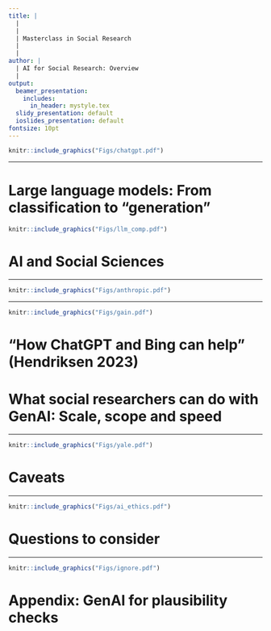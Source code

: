 ```yaml
---
title: |
  |
  |
  | Masterclass in Social Research
  |
  |
author: |
  | AI for Social Research: Overview
  |
output:
  beamer_presentation:
    includes:
      in_header: mystyle.tex
  slidy_presentation: default
  ioslides_presentation: default
fontsize: 10pt
---
```


\vspace{0.2cm}
```r
knitr::include_graphics("Figs/chatgpt.pdf")
```

---

# Large language models: From classification to "generation"

```r
knitr::include_graphics("Figs/llm_comp.pdf")
```
\vspace{0.1cm}
\begin{center}
\url{https://artificialanalysis.ai/leaderboards/providers}
\end{center}

# AI and Social Sciences

\begin{itemize}
\small
  \item Use AI to improve social sciences (see the next slide) or other practical uses such as in
  \begin{itemize}
    \item Education (for both teachers and students)
    \item Newsroom
    \item Healthcare and counseling
    \item Crime control
  \end{itemize}
  \vspace{0.1cm}
  \item Broad societal impacts of and (potential) changes brought by AI, such as
  \begin{itemize}
    \item Misinformation and democratic backsliding
    \item Group inequality and discrimination
    \item Climate change and sustainable development
  \end{itemize}
  \vspace{0.1cm}
  \item Development, regulation and governance of AI -- geopolitics of LLMs (e.g., Deepseek)
\end{itemize}

---

```r
knitr::include_graphics("Figs/anthropic.pdf")
```
\vspace{0.1cm}
\begin{center}
\scriptsize
\url{https://www.anthropic.com/news/anthropic-education-report-how-university-students-use-claude}
\end{center}

---

\vspace{0.4cm}
```r
knitr::include_graphics("Figs/gain.pdf")
```
\begin{center}
\small
\url{https://generative-ai-newsroom.com/}
\end{center}

# "How ChatGPT and Bing can help" (Hendriksen 2023)

\begin{itemize}
  \item Identifying and adjusting research ideas/questions and relevant literatures (e.g., what has been done in this area?)
  \vspace{0.4cm}
  \item Locating relevant co-authors and key researchers in the field (e.g. who has worked on this topic?)
  \vspace{0.4cm}
  \item Exposing ideas to simulated and targeted critical readers (e.g. how will my research be received)
  \vspace{0.4cm}
  \item Producing research applications (e.g. develop an outline for research proposal; coding and programming for specified tasks)
\end{itemize}

# What social researchers can do with GenAI: Scale, scope and speed

\begin{itemize}
  \item Explore human behaviour through "impersonation" (simulation) and human-machine interactions/comparisons -- AI agents and agent-based modeling (ABM)
  \vspace{0.4cm}
  \item Text annotation and (qualitative) grounded-theory coding -- interviews; natural language processing; discourse, content and thematic analysis (e.g., Geiecke and Jaravel 2024; Korinek 2023; Leek et al 2024)
  \vspace{0.4cm}
  \item Design, implement and replicate surveys, including experiments (see Bail 2024)
  \vspace{0.4cm}
  \item (Statistical) programming -- "vibe coding" (!?), more in Adv Topics in Quant Social Research
\end{itemize}

---

```r
knitr::include_graphics("Figs/yale.pdf")
```
\vspace{0.2cm}
\begin{center}
\url{https://www.youtube.com/watch?v=dBh_9pKOxd4&t=118s}
\end{center}

# Caveats

\begin{itemize}
  \item Human bias -- sure, but perhaps an opportunity to "reverse engineer" the (re)production of different biases?
  \vspace{0.2cm}
  \item Junk science and quality control -- domain-specific retrieval-augmented generation (RAG)?
  \vspace{0.2cm}
  \item Ethics, perhaps both as a problem and solution -- deception and simulation?
  \vspace{0.2cm}
  \item Transparency and replicability -- performance evaluation, prompt tweaking and model comparison?
\end{itemize}

---

```r
knitr::include_graphics("Figs/ai_ethics.pdf")
```
\vspace{0.2cm}
\begin{center}
\tiny
\url{https://www.theatlantic.com/technology/archive/2025/05/reddit-ai-persuasion-experiment-ethics/682676/}
\end{center}

# Questions to consider

\begin{itemize}
  \item Now AI has become a possibility -- how might you incorporate AI into your research? How comfortable are you with using AI for research purposes? Why?
  \vspace{0.7cm}
  \item Bail (2024) listed a lot of promising research opportunities and questions, which one would like to explore further? What else?
  \vspace{0.7cm}
  \item In order to take advantage of AI, what might be the skills that you need to acquire? How much AI do you have to "know?" Perhaps apply the principle of "strategic ignorance" (Linsey McGoey 2019)?
\end{itemize}

---

```r
knitr::include_graphics("Figs/ignore.pdf")
```

# Appendix: GenAI for plausibility checks

\begin{itemize}
  \item Without using ChatGPT and Bing, imagine how you can integrate AI into your research practice and workflows
  \vspace{0.5cm}
  \item Ask ChatGPT and Bing to see what they can do for your research. Are these suggestions at the risk of violating the College's policy on AI and academic integrity?
  \vspace{0.5cm}
  \item Ask ChatGPT and Bing in general what they can do for qualitative and/or quantitative (social) researchers
\end{itemize}

